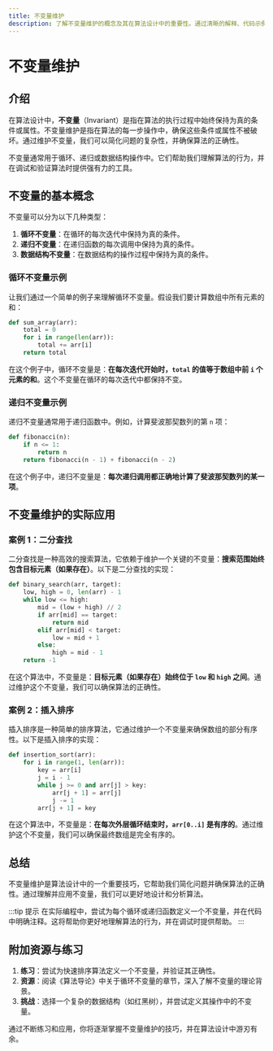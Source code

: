 ```yaml
---
title: 不变量维护
description: 了解不变量维护的概念及其在算法设计中的重要性。通过清晰的解释、代码示例和实际案例，掌握如何利用不变量简化问题并确保算法的正确性。
---
```


# 不变量维护

## 介绍

在算法设计中，**不变量**（Invariant）是指在算法的执行过程中始终保持为真的条件或属性。不变量维护是指在算法的每一步操作中，确保这些条件或属性不被破坏。通过维护不变量，我们可以简化问题的复杂性，并确保算法的正确性。

不变量通常用于循环、递归或数据结构操作中。它们帮助我们理解算法的行为，并在调试和验证算法时提供强有力的工具。

## 不变量的基本概念

不变量可以分为以下几种类型：

1. **循环不变量**：在循环的每次迭代中保持为真的条件。
2. **递归不变量**：在递归函数的每次调用中保持为真的条件。
3. **数据结构不变量**：在数据结构的操作过程中保持为真的条件。

### 循环不变量示例

让我们通过一个简单的例子来理解循环不变量。假设我们要计算数组中所有元素的和：

```python
def sum_array(arr):
    total = 0
    for i in range(len(arr)):
        total += arr[i]
    return total
```

在这个例子中，循环不变量是：**在每次迭代开始时，`total` 的值等于数组中前 `i` 个元素的和**。这个不变量在循环的每次迭代中都保持不变。

### 递归不变量示例

递归不变量通常用于递归函数中。例如，计算斐波那契数列的第 `n` 项：

```python
def fibonacci(n):
    if n <= 1:
        return n
    return fibonacci(n - 1) + fibonacci(n - 2)
```

在这个例子中，递归不变量是：**每次递归调用都正确地计算了斐波那契数列的某一项**。

## 不变量维护的实际应用

### 案例 1：二分查找

二分查找是一种高效的搜索算法，它依赖于维护一个关键的不变量：**搜索范围始终包含目标元素（如果存在）**。以下是二分查找的实现：

```python
def binary_search(arr, target):
    low, high = 0, len(arr) - 1
    while low <= high:
        mid = (low + high) // 2
        if arr[mid] == target:
            return mid
        elif arr[mid] < target:
            low = mid + 1
        else:
            high = mid - 1
    return -1
```

在这个算法中，不变量是：**目标元素（如果存在）始终位于 `low` 和 `high` 之间**。通过维护这个不变量，我们可以确保算法的正确性。

### 案例 2：插入排序

插入排序是一种简单的排序算法，它通过维护一个不变量来确保数组的部分有序性。以下是插入排序的实现：

```python
def insertion_sort(arr):
    for i in range(1, len(arr)):
        key = arr[i]
        j = i - 1
        while j >= 0 and arr[j] > key:
            arr[j + 1] = arr[j]
            j -= 1
        arr[j + 1] = key
```

在这个算法中，不变量是：**在每次外层循环结束时，`arr[0..i]` 是有序的**。通过维护这个不变量，我们可以确保最终数组是完全有序的。

## 总结

不变量维护是算法设计中的一个重要技巧，它帮助我们简化问题并确保算法的正确性。通过理解并应用不变量，我们可以更好地设计和分析算法。

:::tip 提示
在实际编程中，尝试为每个循环或递归函数定义一个不变量，并在代码中明确注释。这将帮助你更好地理解算法的行为，并在调试时提供帮助。
:::

## 附加资源与练习

1. **练习**：尝试为快速排序算法定义一个不变量，并验证其正确性。
2. **资源**：阅读《算法导论》中关于循环不变量的章节，深入了解不变量的理论背景。
3. **挑战**：选择一个复杂的数据结构（如红黑树），并尝试定义其操作中的不变量。

通过不断练习和应用，你将逐渐掌握不变量维护的技巧，并在算法设计中游刃有余。